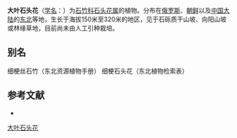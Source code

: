 {{Speciesbox
| name = 大叶石头花
| status = 
| status_system = 
| image =
| genus = Gypsophila
| species = pacifica
| authority = Kom.
}}

'''大叶石头花'''（[[学名|学名]]：{{lang|la|''Gypsophila pacifica''}}）为[[石竹科|石竹科]][[石头花属|石头花属]]的植物。分布在[[俄罗斯|俄罗斯]]、[[朝鲜|朝鲜]]以及[[中国大陆|中国大陆]]的[[中国东北地区|东北]]等地，生长于海拔150米至320米的地区，见于石砾质干山坡、向阳山坡或林缘草地，目前尚未由人工引种栽培。

== 别名 ==
细梗丝石竹（东北资源植物手册） 细梗石头花（东北植物检索表）

== 参考文献 ==
<div class="references-small">
* {{cite web| url =http://www.bioinfo.cn/db05/KmzwSpecies.php?action=view&id=2522| title =大叶石头花| work =《中国高等植物数据库全库》| publisher =中国科学院微生物研究所| author =昆明植物研究所| accessdate =2009-02-23| deadurl =yes| archiveurl =https://web.archive.org/web/20160305041222/http://www.bioinfo.cn/db05/KmzwSpecies.php?action=view&id=2522| archivedate =2016-03-05}}
</div>
{{Taxonbar|from=Q10934024}}

[[Category:石头花属|大叶石头花]]


{{植物小作品}}